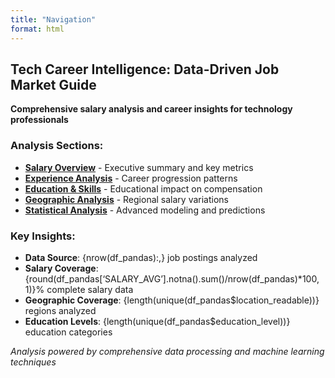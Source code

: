 ```yaml
---
title: "Navigation"
format: html
---
```


::: {.callout-note}

## Tech Career Intelligence: Data-Driven Job Market Guide

**Comprehensive salary analysis and career insights for technology professionals**

### Analysis Sections:

- **[Salary Overview](salary-overview.qmd)** - Executive summary and key metrics
- **[Experience Analysis](salary-experience.qmd)** - Career progression patterns
- **[Education & Skills](salary-education.qmd)** - Educational impact on compensation
- **[Geographic Analysis](salary-geographic.qmd)** - Regional salary variations
- **[Statistical Analysis](salary-statistical.qmd)** - Advanced modeling and predictions

### Key Insights:

- **Data Source**: {nrow(df_pandas):,} job postings analyzed
- **Salary Coverage**: {round(df_pandas['SALARY_AVG'].notna().sum()/nrow(df_pandas)*100, 1)}% complete salary data
- **Geographic Coverage**: {length(unique(df_pandas$location_readable))} regions analyzed
- **Education Levels**: {length(unique(df_pandas$education_level))} education categories

*Analysis powered by comprehensive data processing and machine learning techniques*
:::
